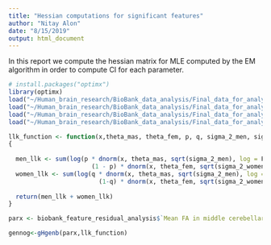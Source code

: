 ```yaml
---
title: "Hessian computations for significant features"
author: "Nitay Alon"
date: "8/15/2019"
output: html_document
---
```


In this report we compute the hessian matrix for MLE computed by the EM algorithm in order to compute CI for each parameter.
```r
# install.packages("optimx")
library(optimx)
load("~/Human_brain_research/BioBank_data_analysis/Final_data_for_analysis/biobank_feature_residual_analysis.RData")
load("~/Human_brain_research/BioBank_data_analysis/Final_data_for_analysis/biobank_feature_standard_analysis.RData")
load("~/Human_brain_research/BioBank_data_analysis/Final_data_for_analysis/BioBank_residual_data.RData")
load("~/Human_brain_research/BioBank_data_analysis/Final_data_for_analysis/BioBank_standardized_data.RData")
```


```r
llk_function <- function(x,theta_mas, theta_fem, p, q, sigma_2_men, sigma_2_women)
{
  
  men_llk <- sum(log(p * dnorm(x, theta_mas, sqrt(sigma_2_men), log = F) + 
                       (1 - p) * dnorm(x, theta_fem, sqrt(sigma_2_women), log = F)))
  women_llk <- sum(log(q * dnorm(x, theta_mas, sqrt(sigma_2_men), log = F) +
                         (1-q) * dnorm(x, theta_fem, sqrt(sigma_2_women), log = F)))
  
  return(men_llk + women_llk)
}

parx <- biobank_feature_residual_analysis$`Mean FA in middle cerebellar peduncle on FA skeleton`$hypothesis_results$pure_type_vs_mixed_gender_em_results$alternative_hypothesis$m_parameters

gennog<-gHgenb(parx,llk_function)
```

